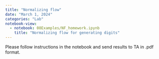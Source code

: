 ```yaml
---
title: "Normalizing flow"
date: "March 1, 2024"
categories: "Lab"
notebook-view: 
  - notebook: 08Examples/NF_homework.ipynb
    title: "Normalizing flow for generating digits"
---
```


Please follow instructions in the notebook and send results to TA in .pdf format. 


